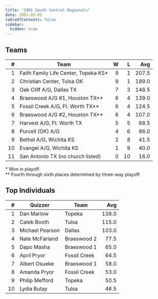 ```yaml
---
title: "2001 South Central Regionals"
date: 2001-05-05
tableOfContents: false
sidebar:
  hidden: true
---
```


## Teams

|    # | Team                                 |    W |    L |   Avg |
| ---: | ------------------------------------ | ---: | ---: | ----: |
|    1 | Faith Family Life Center, Topeka KS* |    9 |    1 | 207.5 |
|    2 | Christian Center, Tulsa OK           |    9 |    1 | 189.0 |
|    3 | Oak Cliff A/G, Dallas TX             |    7 |    3 | 148.5 |
|    4 | Braeswood A/G #1, Houston TX**       |    6 |    4 | 139.0 |
|    5 | Fossil Creek A/G, Ft. Worth TX**     |    6 |    4 | 124.5 |
|    6 | Braeswood A/G #2, Houston TX**       |    6 |    4 | 107.0 |
|    7 | Harvest A/G, Ft. Worth TX            |    5 |    5 |  68.5 |
|    8 | Purcell (OK) A/G                     |    4 |    6 |  86.0 |
|    9 | Bethel A/G, Wichita KS               |    2 |    8 |  41.5 |
|   10 | Evangel A/G, Wichita KS              |    1 |    9 |  40.0 |
|   11 | San Antonio TX (no church listed)    |    0 |   10 |  16.0 |

\* Won in playoff.\
\*\* Fourth through sixth places determined by three-way playoff.

## Top Individuals

|    # | Quizzer         | Team         |   Avg |
| ---: | --------------- | ------------ | ----: |
|    1 | Dan Marlow      | Topeka       | 138.0 |
|    2 | Caleb Booth     | Tulsa        | 115.0 |
|    3 | Michael Pearson | Dallas       | 103.0 |
|    4 | Nate McFarland  | Braeswood 2  |  77.5 |
|    5 | Dapo Masha      | Braeswood 1  |  65.0 |
|    6 | April Pryor     | Fossil Creek |  64.5 |
|    7 | Albert Osueke   | Braeswood 1  |  58.0 |
|    8 | Amanda Pryor    | Fossil Creek |  53.0 |
|    9 | Philip Mefford  | Topeka       |  50.5 |
|   10 | Lydia Butay     | Tulsa        |  46.5 |
